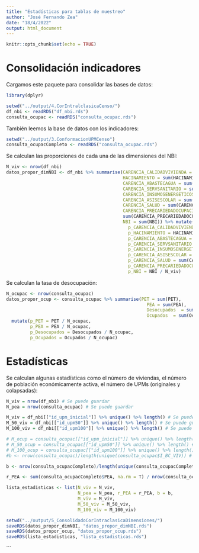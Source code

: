 ```yaml
---
title: "Estadísticas para tablas de muestreo"
author: "José Fernando Zea"
date: "18/4/2022"
output: html_document
---
```


```r
knitr::opts_chunk$set(echo = TRUE)
```


# Consolidación indicadores

Cargamos este paquete para consolidar las bases de datos:

```r
library(dplyr)
```


```r
setwd("../output/4.CorIntralclasicaCenso/")
df_nbi <- readRDS("df_nbi.rds")
consulta_ocupac <- readRDS("consulta_ocupac.rds")
```

También leemos la base de datos con los indicadores:

```r
setwd("../output/3.ConformacionUPMCenso")
consulta_ocupacCompleto <- readRDS("consulta_ocupac.rds")
```

Se calculan las proporciones de cada una de las dimensiones del NBI:
```r
N_viv <- nrow(df_nbi)
datos_propor_dimNBI <- df_nbi %>% summarise(CARENCIA_CALIDADVIVIENDA = sum(CARENCIA_CALIDADVIVIENDA),
                                            HACINAMIENTO = sum(HACINAMIENTO),
                                            CARENCIA_ABASTECAGUA = sum(CARENCIA_ABASTECAGUA),
                                            CARENCIA_SERVSANITARIO = sum(CARENCIA_SERVSANITARIO),
                                            CARENCIA_INSUMOSENERGETICOS = sum(CARENCIA_INSUMOSENERGETICOS),
                                            CARENCIA_ASISESCOLAR = sum(CARENCIA_ASISESCOLAR),
                                            CARENCIA_SALUD = sum(CARENCIA_SALUD),
                                            CARENCIA_PRECARIEDADOCUPACIONAL =  
                                            sum(CARENCIA_PRECARIEDADOCUPACIONAL),
                                            NBI = sum(NBI)) %>% mutate(
                                              p_CARENCIA_CALIDADVIVIENDA = CARENCIA_CALIDADVIVIENDA / N_viv,
                                              p_HACINAMIENTO = HACINAMIENTO / N_viv,
                                              p_CARENCIA_ABASTECAGUA = CARENCIA_ABASTECAGUA / N_viv,
                                              p_CARENCIA_SERVSANITARIO = CARENCIA_SERVSANITARIO / N_viv,
                                              p_CARENCIA_INSUMOSENERGETICOS = CARENCIA_INSUMOSENERGETICOS / N_viv,
                                              p_CARENCIA_ASISESCOLAR = CARENCIA_ASISESCOLAR / N_viv,
                                              p_CARENCIA_SALUD = sum(CARENCIA_SALUD) / N_viv,
                                              p_CARENCIA_PRECARIEDADOCUPACIONAL = CARENCIA_PRECARIEDADOCUPACIONAL / N_viv,
                                              p_NBI = NBI / N_viv)
```

Se calculan la tasa de desocupación:

```r
N_ocupac <- nrow(consulta_ocupac)
datos_propor_ocup <- consulta_ocupac %>% summarise(PET = sum(PET),
                                                     PEA = sum(PEA),
                                                     Desocupados  = sum(Desocupados),
                                                     Ocupados  = sum(Ocupados)) %>%
  mutate(p_PET = PET / N_ocupac,
         p_PEA = PEA / N_ocupac,
         p_Desocupados = Desocupados / N_ocupac,
         p_Ocupados = Ocupados / N_ocupac)
```



# Estadísticas
 Se calculan algunas estadísticas como el número de viviendas, el número de población económicamente activa,
 el número de UPMs (originales y colapsadas):

```r
N_viv = nrow(df_nbi) # Se puede guardar
N_pea = nrow(consulta_ocupac) # Se puede guardar

M_viv = df_nbi[["id_upm_inicial"]] %>% unique() %>% length() # Se puede guardar
M_50_viv = df_nbi[["id_upm50"]] %>% unique() %>% length() # Se puede guardar
M_100_viv = df_nbi[["id_upm100"]] %>% unique() %>% length() # Se puede guardar

# M_ocup = consulta_ocupac[["id_upm_inicial"]] %>% unique() %>% length() # Se puede guardar
# M_50_ocup = consulta_ocupac[["id_upm50"]] %>% unique() %>% length() # Se puede guardar
# M_100_ocup = consulta_ocupac[["id_upm100"]] %>% unique() %>% length() # Se puede guardar
#b <- nrow(consulta_ocupac)/length(unique(consulta_ocupac$I_BC_VIV)) # Número de miembros

b <- nrow(consulta_ocupacCompleto)/length(unique(consulta_ocupacCompleto$I_BC_VIV)) 

r_PEA <- sum(consulta_ocupacCompleto$PEA, na.rm = T) / nrow(consulta_ocupacCompleto) # Se puede guardar

lista_estadisticas <- list(N_viv = N_viv, 
                           N_pea = N_pea, r_PEA = r_PEA, b = b,
                           M_viv = M_viv, 
                           M_50_viv = M_50_viv,
                           M_100_viv = M_100_viv)
```


```r
setwd("../output/5_ConsolidadoCorIntraclasicaDimensiones/")
saveRDS(datos_propor_dimNBI, "datos_propor_dimNBI.rds")
saveRDS(datos_propor_ocup, "datos_propor_ocup.rds")
saveRDS(lista_estadisticas, "lista_estadisticas.rds")
```


```
